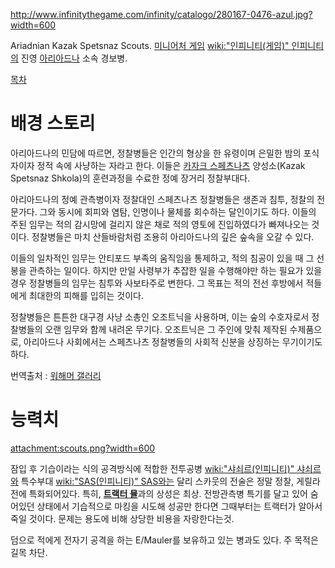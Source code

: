 http://www.infinitythegame.com/infinity/catalogo/280167-0476-azul.jpg?width=600

Ariadnian Kazak Spetsnaz Scouts. [[미니어처 게임]] [[wiki:"인피니티(게임)" 인피니티]]의 진영 [[아리아드나]] 소속 경보병.

[[목차]]
= 배경 스토리 =
아리아드나의 민담에 따르면, 정찰병들은 인간의 형상을 한 유령이며 은밀한 밤의 포식자이자 정적 속에 사냥하는 자라고 한다. 이들은 [[카자크 스페츠나츠]] 양성소(Kazak Spetsnaz Shkola)의 훈련과정을 수료한 정예 장거리 정찰부대다.

아리아드나의 정예 관측병이자 정찰대인 스페츠나츠 정찰병들은 생존과 침투, 정찰의 전문가다. 그와 동시에 회피와 염탐, 인명이나 물체를 회수하는 달인이기도 하다. 이들의 주된 임무는 적의 감시망에 걸리지 않은 채로 적의 영토에 진입하였다가 빠져나오는 것이다. 정찰병들은 마치 산들바람처럼 조용히 아리아드나의 깊은 숲속을 오갈 수 있다.

이들의 일차적인 임무는 안티포드 부족의 움직임을 통제하고, 적의 침공이 있을 때 그 선봉을 관측하는 일이다. 하지만 만일 사령부가 추잡한 일을 수행해야만 하는 필요가 있을 경우 정찰병들의 임무는 침투와 사보타주로 변한다. 그 목표는 적의 전선 후방에서 적들에게 최대한의 피해를 입히는 것이다.

정찰병들은 튼튼한 대구경 사냥 소총인 오조트닉을 사용하며, 이는 숲의 수호자로서 정찰병들의 오랜 임무와 함께 내려온 무기다. 오조트닉은 그 주인에 맞춰 제작된 수제품으로, 아리아드나 사회에서는 스페츠나츠 정찰병들의 사회적 신분을 상징하는 무기이기도 하다.

번역출처 : [[워해머 갤러리]]


= 능력치 =
attachment:scouts.png?width=600

잠입 후 기습이라는 식의 공격방식에 적합한 전투공병 [[wiki:"샤쇠르(인피니티)" 샤쇠르]]와 특수부대 [[wiki:"SAS(인피니티)" SAS]]와는 달리 스카웃의 전술은 정말 정찰, 게릴라전에 특화되어있다. 특히, '''[[트랙터 뮬]]'''과의 상성은 최상. 전방관측병 특기를 달고 있어 숨어있던 상태에서 기습적으로 마킹을 시도해 성공만 한다면 그때부터는 트랙터가 알아서 죽일 것이다. 문제는 용도에 비해 상당한 비용을 자랑한다는것.

덤으로 적에게 전자기 공격을 하는 E/Mauler를 보유하고 있는 병과도 있다. 주 목적은 길목 차단.
